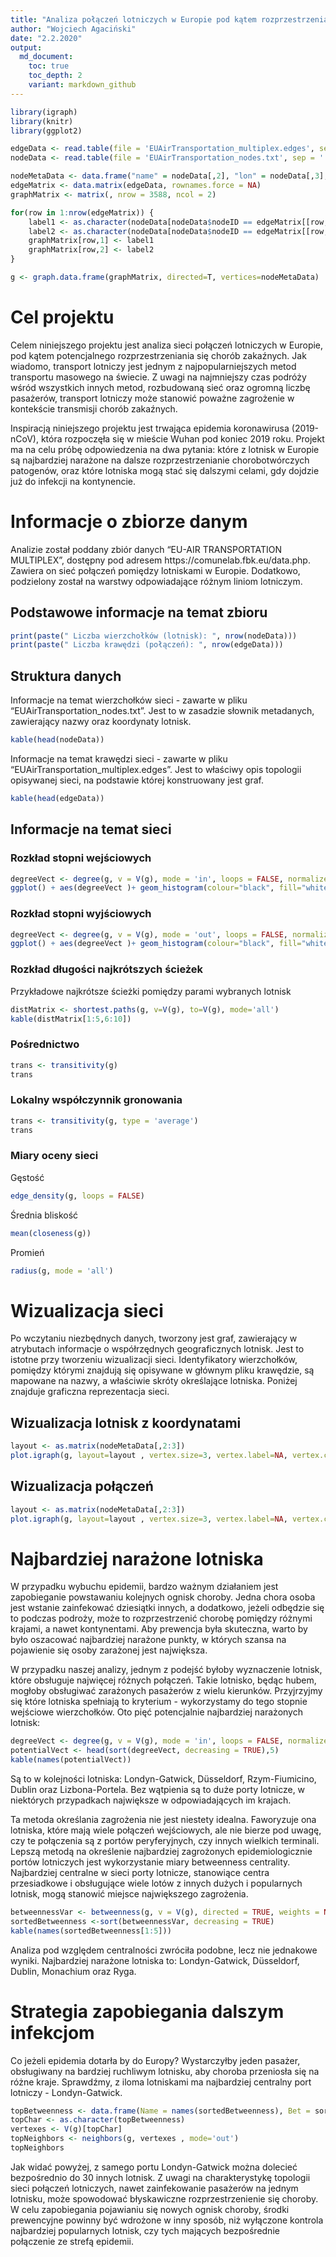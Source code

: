 ```yaml
---
title: "Analiza połączeń lotniczych w Europie pod kątem rozprzestrzeniania epidemii"
author: "Wojciech Agaciński"
date: "2.2.2020"
output:
  md_document:
    toc: true
    toc_depth: 2
    variant: markdown_github
---
```


```r
library(igraph)
library(knitr)
library(ggplot2)

edgeData <- read.table(file = 'EUAirTransportation_multiplex.edges', sep = ' ', header = FALSE)
nodeData <- read.table(file = 'EUAirTransportation_nodes.txt', sep = ' ', header = TRUE)

nodeMetaData <- data.frame("name" = nodeData[,2], "lon" = nodeData[,3], "lat" = nodeData[,4])
edgeMatrix <- data.matrix(edgeData, rownames.force = NA)
graphMatrix <- matrix(, nrow = 3588, ncol = 2)

for(row in 1:nrow(edgeMatrix)) {
    label1 <- as.character(nodeData[nodeData$nodeID == edgeMatrix[[row, 2]],]$nodeLabel)
    label2 <- as.character(nodeData[nodeData$nodeID == edgeMatrix[[row, 3]],]$nodeLabel)
    graphMatrix[row,1] <- label1
    graphMatrix[row,2] <- label2
}

g <- graph.data.frame(graphMatrix, directed=T, vertices=nodeMetaData)

```

# Cel projektu

Celem niniejszego projektu jest analiza sieci połączeń lotniczych w Europie, pod kątem potencjalnego rozprzestrzeniania się chorób zakaźnych. Jak wiadomo, transport lotniczy jest jednym z najpopularniejszych metod transportu masowego na świecie. Z uwagi na najmniejszy czas podróży wśród wszystkich innych metod, rozbudowaną sieć oraz ogromną liczbę pasażerów, transport lotniczy może stanowić poważne zagrożenie w kontekście transmisji chorób zakaźnych.

Inspiracją niniejszego projektu jest trwająca epidemia koronawirusa (2019-nCoV), która rozpoczęła się w mieście Wuhan pod koniec 2019 roku. Projekt ma na celu próbę odpowiedzenia na dwa pytania: które z lotnisk w Europie są najbardziej narażone na dalsze rozprzestrzenianie chorobotwórczych patogenów, oraz które lotniska mogą stać się dalszymi celami, gdy dojdzie już do infekcji na kontynencie.

# Informacje o zbiorze danym

Analizie został poddany zbiór danych "EU-AIR TRANSPORTATION MULTIPLEX", dostępny pod adresem https://comunelab.fbk.eu/data.php. Zawiera on sieć połączeń pomiędzy lotniskami w Europie. Dodatkowo, podzielony został na warstwy odpowiadające różnym liniom lotniczym.

## Podstawowe informacje na temat zbioru

```r

print(paste(" Liczba wierzchołków (lotnisk): ", nrow(nodeData)))
print(paste(" Liczba krawędzi (połączeń): ", nrow(edgeData)))

```

## Struktura danych

Informacje na temat wierzchołków sieci - zawarte w pliku "EUAirTransportation_nodes.txt". Jest to w zasadzie słownik metadanych, zawierający nazwy oraz koordynaty lotnisk.

```r

kable(head(nodeData))

```

Informacje na temat krawędzi sieci - zawarte w pliku "EUAirTransportation_multiplex.edges". Jest to właściwy opis topologii opisywanej sieci, na podstawie której konstruowany jest graf.

```r

kable(head(edgeData))

```

## Informacje na temat sieci

### Rozkład stopni wejściowych

```r
degreeVect <- degree(g, v = V(g), mode = 'in', loops = FALSE, normalized = FALSE)
ggplot() + aes(degreeVect )+ geom_histogram(colour="black", fill="white")
```

### Rozkład stopni wyjściowych

```r
degreeVect <- degree(g, v = V(g), mode = 'out', loops = FALSE, normalized = FALSE)
ggplot() + aes(degreeVect )+ geom_histogram(colour="black", fill="white")
```


### Rozkład długości najkrótszych ścieżek

Przykładowe najkrótsze ścieżki pomiędzy parami wybranych lotnisk

```r
distMatrix <- shortest.paths(g, v=V(g), to=V(g), mode='all')
kable(distMatrix[1:5,6:10])
```

### Pośrednictwo 

```r
trans <- transitivity(g)
trans
```

### Lokalny współczynnik gronowania

```r
trans <- transitivity(g, type = 'average')
trans
```


### Miary oceny sieci

Gęstość

```r
edge_density(g, loops = FALSE)
```

Średnia bliskość

```r

mean(closeness(g))

```

Promień

```r

radius(g, mode = 'all')


```

# Wizualizacja sieci

Po wczytaniu niezbędnych danych, tworzony jest graf, zawierający w atrybutach informacje o współrzędnych geograficznych lotnisk. Jest to istotne przy tworzeniu wizualizacji sieci. Identyfikatory wierzchołków, pomiędzy którymi znajdują się opisywane w głównym pliku krawędzie, są mapowane na nazwy, a właściwie skróty określające lotniska. Poniżej znajduje graficzna reprezentacja sieci.

## Wizualizacja lotnisk z koordynatami

```r
layout <- as.matrix(nodeMetaData[,2:3])
plot.igraph(g, layout=layout , vertex.size=3, vertex.label=NA, vertex.color = 'blue', edge.color=NA, frame=TRUE)
```

## Wizualizacja połączeń

```r
layout <- as.matrix(nodeMetaData[,2:3])
plot.igraph(g, layout=layout , vertex.size=3, vertex.label=NA, vertex.color = 'blue', edge.color='red', frame=TRUE, edge.arrow.mode = 0, edge.width=0.5)
```

# Najbardziej narażone lotniska

W przypadku wybuchu epidemii, bardzo ważnym działaniem jest zapobieganie powstawaniu kolejnych ognisk choroby. Jedna chora osoba jest wstanie zainfekować dziesiątki innych, a dodatkowo, jeżeli odbędzie się to podczas podroży, może to rozprzestrzenić chorobę pomiędzy różnymi krajami, a nawet kontynentami. Aby prewencja była skuteczna, warto by było oszacować najbardziej narażone punkty, w których szansa na pojawienie się osoby zarażonej jest największa. 

W przypadku naszej analizy, jednym z podejść byłoby wyznaczenie lotnisk, które obsługuje najwięcej różnych połączeń. Takie lotnisko, będąc hubem, mogłoby obsługiwać zarażonych pasażerów z wielu kierunków. Przyjrzyjmy się które lotniska spełniają to kryterium - wykorzystamy do tego stopnie wejściowe wierzchołków. Oto pięć potencjalnie najbardziej narażonych lotnisk:


```r
degreeVect <- degree(g, v = V(g), mode = 'in', loops = FALSE, normalized = FALSE)
potentialVect <- head(sort(degreeVect, decreasing = TRUE),5)
kable(names(potentialVect))
```

Są to w kolejności lotniska: Londyn-Gatwick, Düsseldorf, Rzym-Fiumicino, Dublin oraz Lizbona-Portela. Bez wątpienia są to duże porty lotnicze, w niektórych przypadkach największe w odpowiadających im krajach.

Ta metoda określania zagrożenia nie jest niestety idealna. Faworyzuje ona lotniska, które mają wiele połączeń wejściowych, ale nie bierze pod uwagę, czy te połączenia są z portów peryferyjnych, czy innych wielkich terminali. Lepszą metodą na określenie najbardziej zagrożonych epidemiologicznie portów lotniczych jest wykorzystanie miary betweenness centrality. Najbardziej centralne w sieci porty lotnicze, stanowiące centra przesiadkowe i obsługujące wiele lotów z innych dużych i popularnych lotnisk, mogą stanowić miejsce największego zagrożenia.


```r
betweennessVar <- betweenness(g, v = V(g), directed = TRUE, weights = NULL, nobigint = TRUE, normalized = FALSE)
sortedBetweenness <-sort(betweennessVar, decreasing = TRUE)
kable(names(sortedBetweenness[1:5]))
```

Analiza pod względem centralności zwróciła podobne, lecz nie jednakowe wyniki. Najbardziej narażone lotniska to: Londyn-Gatwick, Düsseldorf, Dublin, Monachium oraz Ryga.


# Strategia zapobiegania dalszym infekcjom

Co jeżeli epidemia dotarła by do Europy? Wystarczyłby jeden pasażer, obsługiwany na bardziej ruchliwym lotnisku, aby choroba przeniosła się na różne kraje. Sprawdźmy, z iloma lotniskami ma najbardziej centralny port lotniczy - Londyn-Gatwick.

```r
topBetweenness <- data.frame(Name = names(sortedBetweenness), Bet = sortedBetweenness)[1,1]
topChar <- as.character(topBetweenness)
vertexes <- V(g)[topChar]
topNeighbors <- neighbors(g, vertexes , mode='out')
topNeighbors

```

Jak widać powyżej, z samego portu Londyn-Gatwick można dolecieć bezpośrednio do 30 innych lotnisk. Z uwagi na charakterystykę topologii sieci połączeń lotniczych, nawet zainfekowanie pasażerów na jednym lotnisku, może spowodować błyskawiczne rozprzestrzenienie się choroby. W celu zapobiegania pojawianiu się nowych ognisk choroby, środki prewencyjne powinny być wdrożone w inny sposób, niż wyłączone kontrola najbardziej popularnych lotnisk, czy tych mających bezpośrednie połączenie ze strefą epidemii.


